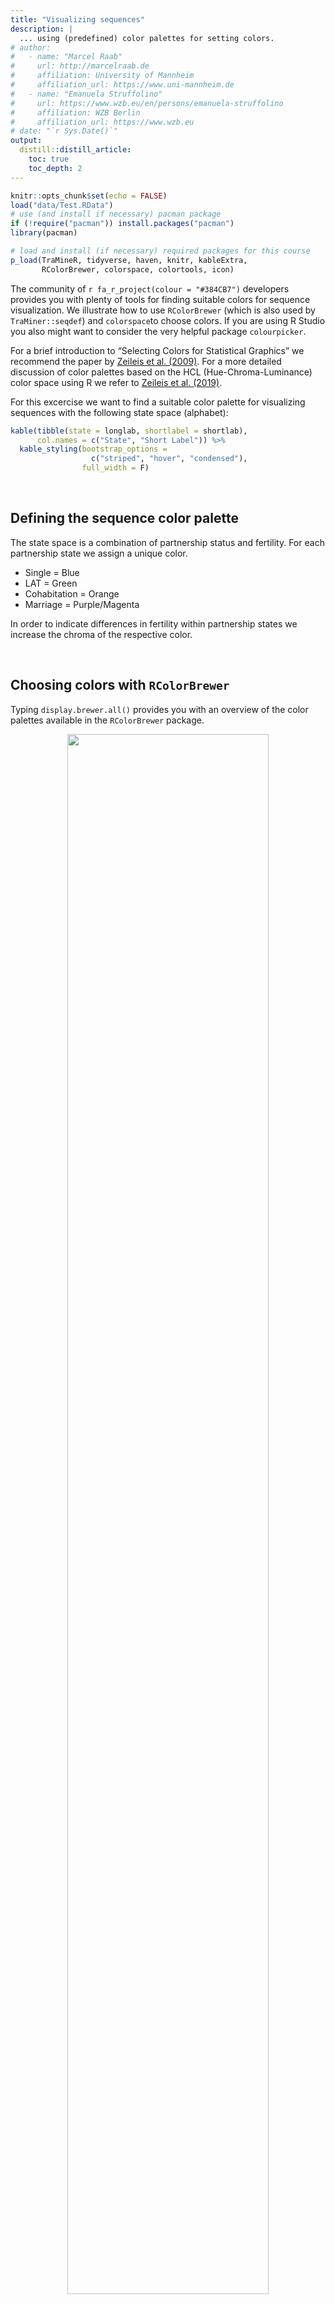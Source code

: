 ```yaml
---
title: "Visualizing sequences"
description: |
  ... using (predefined) color palettes for setting colors.
# author:
#   - name: "Marcel Raab"
#     url: http://marcelraab.de
#     affiliation: University of Mannheim
#     affiliation_url: https://www.uni-mannheim.de
#   - name: "Emanuela Struffolino"
#     url: https://www.wzb.eu/en/persons/emanuela-struffolino
#     affiliation: WZB Berlin
#     affiliation_url: https://www.wzb.eu
# date: "`r Sys.Date()`"
output:
  distill::distill_article:
    toc: true
    toc_depth: 2
---
```


```r
knitr::opts_chunk$set(echo = FALSE)
load("data/Test.RData")
# use (and install if necessary) pacman package 
if (!require("pacman")) install.packages("pacman")
library(pacman)

# load and install (if necessary) required packages for this course
p_load(TraMineR, tidyverse, haven, knitr, kableExtra, 
       RColorBrewer, colorspace, colortools, icon)
```

The community of `r fa_r_project(colour = "#384CB7")` developers provides you with plenty of tools for finding suitable colors for sequence visualization. We illustrate how to use `RColorBrewer` (which is also used by `TraMiner::seqdef`) and `colorspace`to choose colors. If you are using R Studio you also might want to consider the very helpful package `colourpicker`.

For a brief introduction to "Selecting Colors for Statistical Graphics" we recommend the paper by [Zeileis et al. (2009)](https://dx.doi.org/10.1016/j.csda.2008.11.033). For a more detailed discussion of color palettes based on the HCL (Hue-Chroma-Luminance) color space using R we refer to [Zeileis et al. (2019)](https://arxiv.org/abs/1903.06490).


For this excercise we want to find a suitable color palette for visualizing sequences with the following state space (alphabet):


```r
kable(tibble(state = longlab, shortlabel = shortlab), 
      col.names = c("State", "Short Label")) %>%
  kable_styling(bootstrap_options = 
                  c("striped", "hover", "condensed"),
                full_width = F)
```


\  

## Defining the sequence color palette

The state space is a combination of partnership status and fertility. For each partnership state we assign a unique color.

- Single = Blue
- LAT = Green
- Cohabitation = Orange
- Marriage = Purple/Magenta

In order to indicate differences in fertility within partnership states we increase the chroma of the respective color.

\  

## Choosing colors with `RColorBrewer`

Typing `display.brewer.all()` provides you with an overview of the color palettes available in the `RColorBrewer` package.


<p align="center">
![](images/rChapter2-4_brewerpal.png){width=80%}
</p>


Knowing the names of the palettes we want to use (`"Blues", "Greens", "Oranges", "Purples"`) we can continue by choosing specific colors from these palettes. Usually this is an iterative process which involves inspecting multiple palettes.

For example, `RColorBrewer` gives us different sets of Blues when we inspect sequential palettes of different length. It is up to you to decide which colors fit your purposes best and to extract them for your sequence color palette.

```r
display.brewer.pal(3, "Blues")
display.brewer.pal(7, "Blues")
```

```r
par(mar = c(1, 4, 0, 2) + 0.1)
display.brewer.pal(3, "Blues")
title(xlab="Blues (sequential, n = 3)", line=0)
display.brewer.pal(7, "Blues")
title(xlab="Blues (sequential, n = 7)", line=0)
```

This is the code for extracting the colors and creating a vector that contains the colors in the desired order: 

```r
col1 <- brewer.pal(3, "Blues")[2:3]   # Single states
col2 <- brewer.pal(3, "Greens")[2:3]  # LAT states
col3 <- brewer.pal(3, "Oranges")[2:3] # Cohabitation states
col4 <- brewer.pal(7, "Purples")[5:7] # Marriage states

# define complete color palette
colspace1 <- c(col1, col2, col3, col4)
```

The resulting color palette can be inspected using the `swatchplot` function of the `colorspace` package. The resulting color palette can be inspected using the `swatchplot` function of the `colorspace` package. The resulting color palette can be inspected using the `swatchplot` function of the `colorspace` package. The resulting color palette can be inspected using the `swatchplot` function of the `colorspace` package.

```r
swatchplot(colspace1)
```

```r
par(mar = c(2, 4, 0, 2) + 0.1)
swatchplot(colspace1)
```

## Choosing colors with `colorspace`

Like in the previous step we start by plotting the color palettes available in the package:

```r
hcl_palettes(plot = TRUE)
```


<p align="center">
![](images/rChapter2-4_hcl_palettes.png){width=80%}
</p>




Again, we continue with inspecting the suitable palettes.

```r
swatchplot(sequential_hcl(5, palette = "Blues"))
```

```r
par(mar = c(0, 4, 0, 2) + 0.1)
swatchplot(sequential_hcl(5, palette = "Blues"))
```

Note that the resulting color vector starts with the darkest blue, whereas our intended color palette should start with a light blue. Accordingly, the colors must be extracted in rerverse order (as in the code below) or one could change the order of the vector by adding the option `rev = TRUE` when running `sequential_hcl`.

This is our final choice using the palettes provided by `colorspace´: 

```r
col1 <- sequential_hcl(5, palette = "Blues")[3:2]
col2 <- sequential_hcl(5, palette = "Greens")[2:1]
col3 <- sequential_hcl(5, palette = "Oranges")[3:2]
col4 <- sequential_hcl(5, palette = "magenta")[3:1]

colspace2 <- c(col1, col2, col3, col4)

swatchplot(colspace2)
```

```r
par(mar = c(2, 4, 0, 2) + 0.1)
swatchplot(colspace2)
```

## Comparison of the two different color palettes

Both approaches produce satisfactory results: 

```r
swatchplot("RColorBrewer" = colspace1,
           "colorspace" = colspace2)
```

```r
par(mar = c(2, 4, 0, 2) + 0.1)
swatchplot("RColorBrewer" = colspace1,
           "colorspace" = colspace2)
```

For our final decision we compare the palettes by inspecting the state distribution plots of our example data using the `seqdplot` function (see [Chapter 2-4-1](rChapter2-4-1.html)). We prefer the solution obtained by `colorspace` and will proceed with the respective color palette.


<p align="center">
![](images/rChapter2-4_dplot_colorpals2.png){width=80%}
</p>

## References {.appendix}

Zeileis, A., Hornik, K., & Murrell, P. (2009). *Escaping RGBland: Selecting colors for statistical graphics.* Computational Statistics & Data Analysis, 53(9), 3259–3270. doi: 10.1016/j.csda.2008.11.033

Zeileis, A., Fisher, J. C., Hornik, K., Ihaka, R., McWhite, C. D., Murrell, P., … Wilke, C. O. (2019). *colorspace: A Toolbox for Manipulating and Assessing Colors and Palettes.* (2014).

